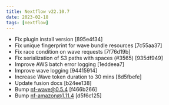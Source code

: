 ---
title: Nextflow v22.10.7
date: 2023-02-18
tags: [nextflow]
---

- Fix plugin install version [895e4f34]
- Fix unique fingerprint for wave bundle resources [7c55aa37]
- Fix race condition on wave requests [7f76d19b]
- Fix serialization of S3 paths with spaces (#3565) [935df949]
- Improve AWS batch error logging [1eddeea7]
- Improve wave logging [94415914]
- Increase Wave token duration to 30 mins [8d5fbefe]
- Update fusion docs [b24ee138]
- Bump nf-wave@0.5.4 [f466b266]
- Bump nf-amazon@1.11.4 [d5f6c125]
